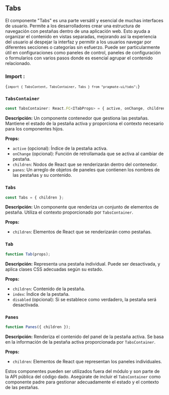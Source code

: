 
## Tabs

El componente "Tabs" es una parte versátil y esencial de muchas interfaces de usuario. Permite a los desarrolladores
crear una estructura de navegación con pestañas dentro de una aplicación web. Esto ayuda a organizar el contenido en
vistas separadas, mejorando así la experiencia del usuario al despejar la interfaz y permitir a los usuarios navegar por
diferentes secciones o categorías sin esfuerzo. Puede ser particularmente útil en configuraciones como paneles de
control, paneles de configuración o formularios con varios pasos donde es esencial agrupar el contenido relacionado.

### Import :

<Code>{`import { TabsContent, TabsContainer, Tabs } from "pragmate-ui/tabs";`}</Code>

### `TabsContainer`

```typescript
const TabsContainer: React.FC<ITabProps> = { active, onChange, children, panes };
```

**Descripción:** Un componente contenedor que gestiona las pestañas. Mantiene el estado de la pestaña activa y
proporciona el contexto necesario para los componentes hijos.

**Props:**

-   `active` (opcional): Índice de la pestaña activa.
-   `onChange` (opcional): Función de retrollamada que se activa al cambiar de pestaña.
-   `children`: Nodos de React que se renderizarán dentro del contenedor.
-   `panes`: Un arreglo de objetos de paneles que contienen los nombres de las pestañas y su contenido.

### `Tabs`

```typescript
const Tabs = { children };
```

**Descripción:** Un componente que renderiza un conjunto de elementos de pestaña. Utiliza el contexto proporcionado por
`TabsContainer`.

**Props:**

-   `children`: Elementos de React que se renderizarán como pestañas.

### `Tab`

```typescript
function Tab(props);
```

**Descripción:** Representa una pestaña individual. Puede ser desactivada, y aplica clases CSS adecuadas según su
estado.

**Props:**

-   `children`: Contenido de la pestaña.
-   `index`: Índice de la pestaña.
-   `disabled` (opcional): Si se establece como verdadero, la pestaña será desactivada.

### `Panes`

```typescript
function Panes({ children });
```

**Descripción:** Renderiza el contenido del panel de la pestaña activa. Se basa en la información de la pestaña activa
proporcionada por `TabsContainer`.

**Props:**

-   `children`: Elementos de React que representan los paneles individuales.

Estos componentes pueden ser utilizados fuera del módulo y son parte de la API pública del código dado. Asegúrate de
incluir el `TabsContainer` como componente padre para gestionar adecuadamente el estado y el contexto de las pestañas.
